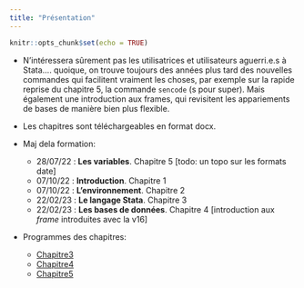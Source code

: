 ```yaml
---
title: "Présentation"
---
```


```r
knitr::opts_chunk$set(echo = TRUE)
```



* N'intéressera sûrement pas les utilisatrices et utilisateurs aguerri.e.s à Stata.... quoique, on trouve toujours des années plus tard des nouvelles commandes qui facilitent vraiment les choses, par exemple sur la rapide reprise du chapitre 5, la commande `sencode` (s pour super). Mais également une introduction aux frames, qui revisitent les appariements de bases de manière bien plus flexible.
* Les chapitres sont téléchargeables en format docx. 


* Maj dela formation:
  * 28/07/22 : **Les variables**. Chapitre 5 [todo: un topo sur les formats date] 
  * 07/10/22 : **Introduction**.  Chapitre 1
  * 07/10/22 : **L'environnement**.  Chapitre 2
  * 22/02/23 : **Le langage Stata**. Chapitre 3
  * 22/02/23 : **Les bases de données**. Chapitre 4 [introduction aux *frame* introduites avec la v16]

* Programmes des chapitres:
  *  [Chapitre3](formation/programme3.do)
  *  [Chapitre4](formation/programme4.do)
  *  [Chapitre5](formation/programme5.do)




